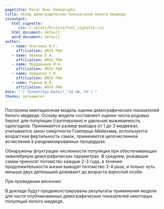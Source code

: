 ```yaml
---
pagetitle: Polar Bear Demography
title: Обзор демографических показателей белого медведя
zzzoutput:
   html_vignette:
      css: C:/platt/R/style/html_vignette.css
   html_document: default
   word_document: default
author:
   - name: Платонов Н.Г.
     affiliation: ИПЭЭ РАН
   - name: Иванов Е.А.
     affiliation: ИПЭЭ РАН
   - name: Мордвинцев И.Н.
     affiliation: ИПЭЭ РАН
   - name: Найденко С.В.
     affiliation: ИПЭЭ РАН
   - name: Рожнов В.В.
     affiliation: ИПЭЭ РАН
date: "`r format(Sys.Date(),'%d %B, %Y')`"
thanks: оргкомитет
---
```


Построена имитационная модель оценки демографических показателей белого медведя. Основу модели составляют оценки числа родовых берлог для популяции (группировки) и удельная выживаемость одногодков. Принимается размер выводка от 1 до 3 медвежат, учитывается закон смертности Гомперца-Мейкхама, используется возрастная фертильность самок, применяется целочисленное исчисление в рандомизированных процедурах.

Обнаружены флуктуации численности популяции при обеспечивающих эквилибриум демографических параметрах. В среднем, рожавшие самки приносят потомство каждые 2-3 года, в течение продолжительности жизни выводят потомство 3-4 раза, и только чуть меньше двух детенышей доживают до возраста взрослой особи.

При проведении весенних 

В докладе будут продемонстрированы результаты применения модели для части опубликованных демографических показателей некоторых популяций белого медведя.
